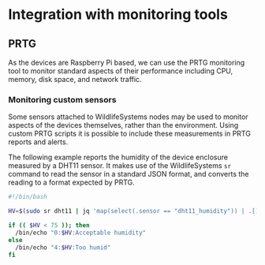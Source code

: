 # Integration with monitoring tools

## PRTG

As the devices are Raspberry Pi based, we can use the PRTG monitoring tool to monitor standard aspects of their performance including CPU, memory, disk space, and network traffic.

### Monitoring custom sensors

Some sensors attached to WildlifeSystems nodes may be used to monitor aspects of the devices themselves, rather than the environment. Using custom PRTG scripts it is possible to include these measurements in PRTG reports and alerts.

The following example reports the humidity of the device enclosure measured by a DHT11 sensor. It makes use of the WildlifeSystems `sr` command to read the sensor in a standard JSON format, and converts the reading to a format expected by PRTG.

```bash
#!/bin/bash

HV=$(sudo sr dht11 | jq 'map(select(.sensor == "dht11_humidity")) | .[]["value"]')

if (( $HV < 75 )); then
  /bin/echo "0:$HV:Acceptable humidity"
else
  /bin/echo "4:$HV:Too humid"
fi

```
